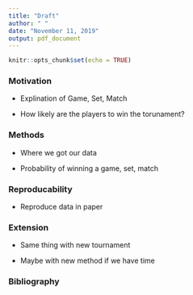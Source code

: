 ```yaml
---
title: "Draft"
author: " "
date: "November 11, 2019"
output: pdf_document
---
```


```r
knitr::opts_chunk$set(echo = TRUE)
```

### Motivation 

- Explination of Game, Set, Match 

- How likely are the players to win the torunament? 

### Methods

- Where we got our data

- Probability of winning a game, set, match 

### Reproducability 

- Reproduce data in paper 

### Extension 

- Same thing with new tournament 

- Maybe with new method if we have time 

### Bibliography 